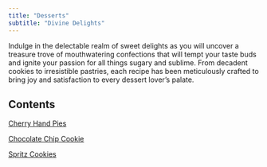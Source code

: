 ```yaml
---
title: "Desserts"
subtitle: "Divine Delights"
---
```


Indulge in the delectable realm of sweet delights as you will uncover a treasure trove of mouthwatering confections that will tempt your taste buds and ignite your passion for all things sugary and sublime. From decadent cookies to irresistible pastries, each recipe has been meticulously crafted to bring joy and satisfaction to every dessert lover's palate.

## Contents 

[Cherry Hand Pies](https://purr-palace-cookbook.netlify.app/chapters/desserts/cherry-hand-pies.html)

[Chocolate Chip Cookie](https://purr-palace-cookbook.netlify.app/chapters/desserts/chocolate_chip_cookies.html)

[Spritz Cookies](https://purr-palace-cookbook.netlify.app/chapters/desserts/spritz_cookies.html)
